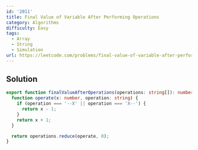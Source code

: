 ```yaml
---
id: '2011'
title: Final Value of Variable After Performing Operations
category: Algorithms
difficulty: Easy
tags:
  - Array
  - String
  - Simulation
url: https://leetcode.com/problems/final-value-of-variable-after-performing-operations
---
```


## Solution

```typescript filename="solution.ts" copy
export function finalValueAfterOperations(operations: string[]): number {
  function operate(x: number, operation: string) {
    if (operation === '--X' || operation === 'X--') {
      return x - 1;
    }
    return x + 1;
  }

  return operations.reduce(operate, 0);
}
```
